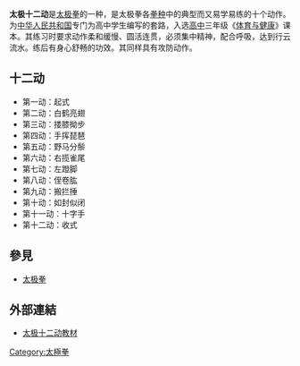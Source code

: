 '''太极十二动'''是[[太极拳|太极拳]]的一种，是太极拳各[[拳种|拳种]]中的典型而又易学易练的十个动作。为[[中华人民共和国|中华人民共和国]]专门为高中学生编写的套路，入选[[高中|高中]]三年级《[[体育与健康|体育与健康]]》课本。其练习时要求动作柔和缓慢、圆活连贯，必须集中精神，配合呼吸，达到行云流水。练后有身心舒畅的功效。其同样具有攻防动作。

== 十二动 ==

*第一动：起式
*第二动：白鹤亮翅
*第三动：搂膝拗步
*第四动：手挥琵琶
*第五动：野马分鬃
*第六动：右揽雀尾
*第七动：左蹬脚
*第八动：侄卷肱
*第九动：搬拦捶
*第十动：如封似闭
*第十一动：十字手
*第十二动：收式

== 參見 ==
*[[太极拳|太极拳]]

== 外部連結 ==
*[https://web.archive.org/web/20070310225148/http://www.pep.com.cn/200410/ca571553.htm 太极十二动教材]

[[Category:太極拳|Category:太極拳]]